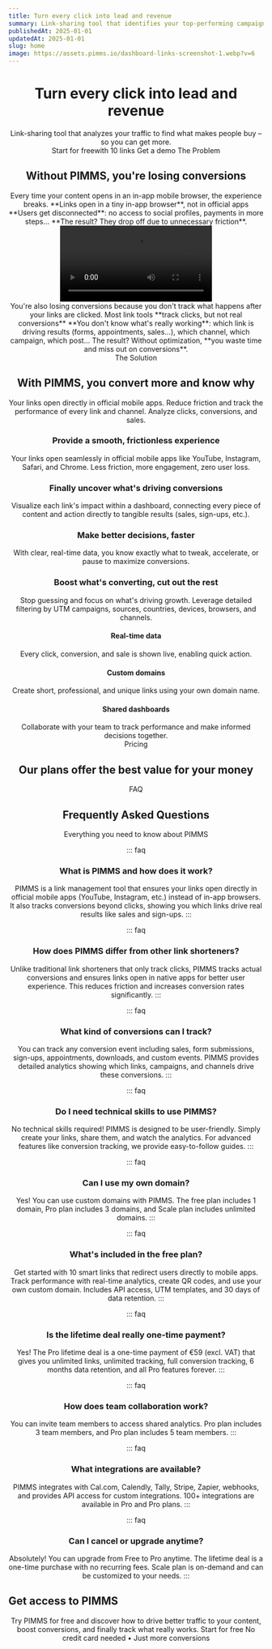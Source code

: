 ```yaml
---
title: Turn every click into lead and revenue
summary: Link-sharing tool that identifies your top-performing campaigns and links – so you can boost what really works.
publishedAt: 2025-01-01
updatedAt: 2025-01-01
slug: home
image: https://assets.pimms.io/dashboard-links-screenshot-1.webp?v=6
---
```


<Header />

<Slide size="xs">
  <Avatars />
  <Hero>
    <H1>Turn every click into <Primary>lead</Primary> and <Primary>revenue</Primary></H1>
    <Summary>Link-sharing tool that analyzes your traffic to find what makes people buy – so you can get more.</Summary>
  </Hero>
  <Centered>
    <CtaButton><Fast /> Start for free<HideOnMobile>with 10 links</HideOnMobile></CtaButton>
    <CtaDemo>Get a demo</CtaDemo>
  </Centered>
  <ImageSlide />
</Slide>

<Slide variant="secondary" id="problem">
  <Centered>
    <Label variant="problem">The Problem</Label>
    <H2>Without PIMMS, you're losing <Primary>conversions</Primary></H2>
  </Centered>
  
  <Section variant="card">
    <TwoColumns ratio="2-1">
      <Column span={2} order="text">
        <WithoutPimms />
        <Text size="lg">
          Every time your content opens in an in-app mobile browser, the experience breaks.
        </Text>
        <List>
          <Item variant="problem">**Links open in a tiny in-app browser**, not in official apps</Item>
          <Item variant="problem">**Users get disconnected**: no access to social profiles, payments in more steps...</Item>
          <Item variant="problem">**The result? They drop off due to unnecessary friction**.</Item>
        </List>
      </Column>
      <Column span={1} order="visual">
        <Video src="https://assets.pimms.io/too-many-step-paypal.mp4" />
      </Column>
    </TwoColumns>
  </Section>
  
  <Section variant="card">
    <WithoutPimms />
    <Text size="lg">
      You're also losing conversions because you don't track what happens after your links are clicked.
    </Text>
    <List layout="horizontal">
      <Item variant="problem">Most link tools **track clicks, but not real conversions**</Item>
      <Item variant="problem">**You don't know what's really working**: which link is driving results (forms, appointments, sales…), which channel, which campaign, which post…</Item>
      <Item variant="problem">The result? Without optimization, **you waste time and miss out on conversions**.</Item>
    </List>
  </Section>
</Slide>

<Slide id="top-features">
  <Centered>
    <Label variant="solution">The Solution</Label>
    <H2>With PIMMS, you convert more and <Primary>know why</Primary></H2>
    <Text size="lg">Your links open directly in official mobile apps. Reduce friction and track the performance of every link and channel. Analyze clicks, conversions, and sales.</Text>
  </Centered>

  <Section>
    <TwoColumns ratio="7-5">
      <Column span={7} order="visual">
        <DeeplinkDemo />
      </Column>
      <Column span={5} order="text">
        <H3>Provide a smooth, frictionless experience</H3>
        <Text>Your links open seamlessly in official mobile apps like YouTube, Instagram, Safari, and Chrome. Less friction, more engagement, zero user loss.</Text>
      </Column>
    </TwoColumns>
  </Section>

  <Section>
    <TwoColumns ratio="5-7">
      <Column span={5} order="text">
        <H3>Finally uncover what's driving conversions</H3>
        <Text>Visualize each link's impact within a dashboard, connecting every piece of content and action directly to tangible results (sales, sign-ups, etc.).</Text>
      </Column>
      <Column span={7} order="visual">
        <AnalyticsDemo />
      </Column>
    </TwoColumns>
  </Section>

  <Section>
    <TwoColumns ratio="7-5">
      <Column span={7} order="visual">
        <Referer />
      </Column>
      <Column span={5} order="text">
        <H3>Make better decisions, faster</H3>
        <Text>With clear, real-time data, you know exactly what to tweak, accelerate, or pause to maximize conversions.</Text>
      </Column>
    </TwoColumns>
  </Section>

  <Section>
    <TwoColumns ratio="5-7">
      <Column span={5} order="text">
        <H3>Boost what's converting, cut out the rest</H3>
        <Text>Stop guessing and focus on what's driving growth. Leverage detailed filtering by UTM campaigns, sources, countries, devices, browsers, and channels.</Text>
      </Column>
      <Column span={7} order="visual">
        <FilterFeature />
      </Column>
    </TwoColumns>
  </Section>

  <Section variant="card">
    <List layout="horizontal">
      <FeatureCard>
        <IconBox icon="zap" />
        <H4>Real-time data</H4>
        <Text>Every click, conversion, and sale is shown live, enabling quick action.</Text>
      </FeatureCard>
      <FeatureCard>
        <IconBox icon="globe" />
        <H4>Custom domains</H4>
        <Text>Create short, professional, and unique links using your own domain name.</Text>
      </FeatureCard>
      <FeatureCard>
        <IconBox icon="share" />
        <H4>Shared dashboards</H4>
        <Text>Collaborate with your team to track performance and make informed decisions together.</Text>
      </FeatureCard>
    </List>
  </Section>
</Slide>

<Slide variant="secondary" id="pricing">
  <Centered>
    <Label variant="none">Pricing</Label>
    <H2>Our plans offer the best value for your money</H2>
  </Centered>

  <Section>
    <TwoColumns ratio="1-1-1">
      <Column span={1}>
        <LifetimeOfferFree />
      </Column>
      <Column span={1}>
        <LifetimeOfferStarter />
      </Column>
      <Column span={1}>
        <LifetimeOfferPro />
      </Column>
    </TwoColumns>
  </Section>
  
  <Section>
    <LifetimeOfferScale />
  </Section>
</Slide>

<Slide variant="secondary" size="sm" spacing="bottom" noPadding>
  <LogosCircle />
</Slide>

<Slide>
  <Centered>
    <Label variant="none">FAQ</Label>
    <H2>Frequently Asked Questions</H2>
    <Text size="lg">Everything you need to know about PIMMS</Text>
  </Centered>
  
  <Section>

::: faq
### What is PIMMS and how does it work?
PIMMS is a link management tool that ensures your links open directly in official mobile apps (YouTube, Instagram, etc.) instead of in-app browsers. It also tracks conversions beyond clicks, showing you which links drive real results like sales and sign-ups.
:::

::: faq
### How does PIMMS differ from other link shorteners?
Unlike traditional link shorteners that only track clicks, PIMMS tracks actual conversions and ensures links open in native apps for better user experience. This reduces friction and increases conversion rates significantly.
:::

::: faq
### What kind of conversions can I track?
You can track any conversion event including sales, form submissions, sign-ups, appointments, downloads, and custom events. PIMMS provides detailed analytics showing which links, campaigns, and channels drive these conversions.
:::

::: faq
### Do I need technical skills to use PIMMS?
No technical skills required! PIMMS is designed to be user-friendly. Simply create your links, share them, and watch the analytics. For advanced features like conversion tracking, we provide easy-to-follow guides.
:::

::: faq
### Can I use my own domain?
Yes! You can use custom domains with PIMMS. The free plan includes 1 domain, Pro plan includes 3 domains, and Scale plan includes unlimited domains.
:::

::: faq
### What's included in the free plan?
Get started with 10 smart links that redirect users directly to mobile apps. Track performance with real-time analytics, create QR codes, and use your own custom domain. Includes API access, UTM templates, and 30 days of data retention.
:::

::: faq
### Is the lifetime deal really one-time payment?
Yes! The Pro lifetime deal is a one-time payment of €59 (excl. VAT) that gives you unlimited links, unlimited tracking, full conversion tracking, 6 months data retention, and all Pro features forever.
:::

::: faq
### How does team collaboration work?
You can invite team members to access shared analytics. Pro plan includes 3 team members, and Pro plan includes 5 team members.
:::

::: faq
### What integrations are available?
PIMMS integrates with Cal.com, Calendly, Tally, Stripe, Zapier, webhooks, and provides API access for custom integrations. 100+ integrations are available in Pro and Pro plans.
:::

::: faq
### Can I cancel or upgrade anytime?
Absolutely! You can upgrade from Free to Pro anytime. The lifetime deal is a one-time purchase with no recurring fees. Scale plan is on-demand and can be customized to your needs.
:::

  </Section>
</Slide>

<Slide variant="accent" id="free">
  <Section variant="card">
    <TwoColumns ratio="1-1">
      <Column span={1} order="text">
        <H2 align="left">Get access to PIMMS</H2>
        <Text size="lg">Try PIMMS for free and discover how to drive better traffic to your content, boost conversions, and finally track what really works.</Text>
        <CtaButton><Fast /> Start for free</CtaButton>
        <CtaBottomText>No credit card needed • Just more conversions</CtaBottomText>
      </Column>
      <Column span={1} order="visual">
        <BouncingImages />
      </Column>
    </TwoColumns>
  </Section>
</Slide>

<Footer /> 